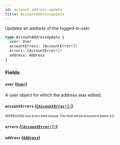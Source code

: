 ```yaml
---
id: account-address-update
title: AccountAddressUpdate
---
```


Updates an address of the logged-in user.

```graphql
type AccountAddressUpdate {
  user: User
  accountErrors: [AccountError!]!
  errors: [AccountError!]!
  address: Address
}
```

### Fields

#### `user` ([`User`](/developer/api-reference/objects/user.mdx))

A user object for which the address was edited.

#### `accountErrors` ([`[AccountError!]!`](/developer/api-reference/objects/account-error.mdx))

<sub><sup><span className="deprecatedTag">DEPRECATED</span> Use errors field instead. This field will be removed in Saleor 4.0.</sup></sub>

#### `errors` ([`[AccountError!]!`](/developer/api-reference/objects/account-error.mdx))

#### `address` ([`Address`](/developer/api-reference/objects/address.mdx))

